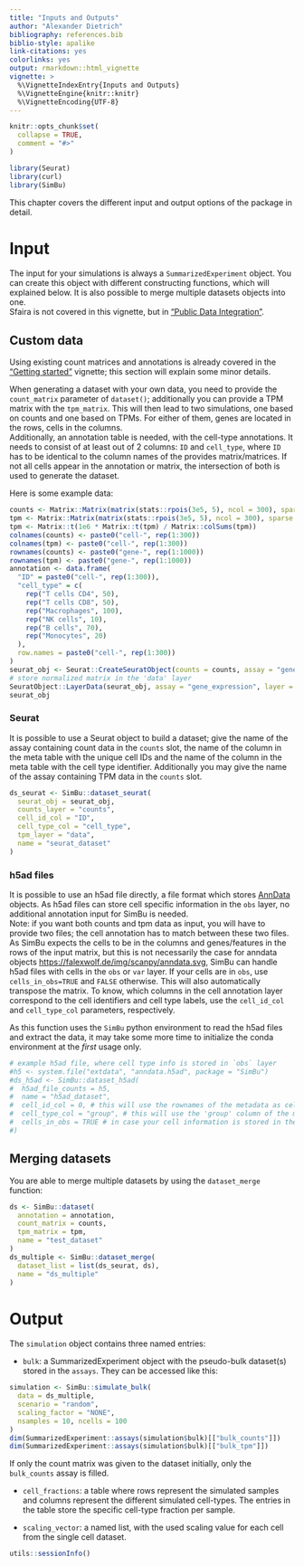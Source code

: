 ```yaml
---
title: "Inputs and Outputs"
author: "Alexander Dietrich"
bibliography: references.bib
biblio-style: apalike
link-citations: yes
colorlinks: yes
output: rmarkdown::html_vignette
vignette: >
  %\VignetteIndexEntry{Inputs and Outputs}
  %\VignetteEngine{knitr::knitr}
  %\VignetteEncoding{UTF-8}
---
```


```r
knitr::opts_chunk$set(
  collapse = TRUE,
  comment = "#>"
)
```

```r
library(Seurat)
library(curl)
library(SimBu)
```

This chapter covers the different input and output options of the package in detail.

# Input

The input for your simulations is always a `SummarizedExperiment` object. You can create this object with different constructing functions, which will explained below. It is also possible to merge multiple datasets objects into one. \
Sfaira is not covered in this vignette, but in ["Public Data Integration"](sfaira_vignette.html).\

## Custom data

Using existing count matrices and annotations is already covered in the ["Getting started"](simulator_documentation.html) vignette; this section will explain some minor details.\

When generating a dataset with your own data, you need to provide the `count_matrix` parameter of `dataset()`; additionally you can provide a TPM matrix with the `tpm_matrix`. This will then lead to two simulations, one based on counts and one based on TPMs. For either of them, genes are located in the rows, cells in the columns.\
Additionally, an annotation table is needed, with the cell-type annotations. It needs to consist of at least out of 2 columns: `ID` and `cell_type`, where `ID` has to be identical to the column names of the provides matrix/matrices. If not all cells appear in the annotation or matrix, the intersection of both is used to generate the dataset. \

Here is some example data:

```r
counts <- Matrix::Matrix(matrix(stats::rpois(3e5, 5), ncol = 300), sparse = TRUE)
tpm <- Matrix::Matrix(matrix(stats::rpois(3e5, 5), ncol = 300), sparse = TRUE)
tpm <- Matrix::t(1e6 * Matrix::t(tpm) / Matrix::colSums(tpm))
colnames(counts) <- paste0("cell-", rep(1:300))
colnames(tpm) <- paste0("cell-", rep(1:300))
rownames(counts) <- paste0("gene-", rep(1:1000))
rownames(tpm) <- paste0("gene-", rep(1:1000))
annotation <- data.frame(
  "ID" = paste0("cell-", rep(1:300)),
  "cell_type" = c(
    rep("T cells CD4", 50),
    rep("T cells CD8", 50),
    rep("Macrophages", 100),
    rep("NK cells", 10),
    rep("B cells", 70),
    rep("Monocytes", 20)
  ),
  row.names = paste0("cell-", rep(1:300))
)
seurat_obj <- Seurat::CreateSeuratObject(counts = counts, assay = "gene_expression", meta.data = annotation)
# store normalized matrix in the 'data' layer
SeuratObject::LayerData(seurat_obj, assay = "gene_expression", layer = "data") <- tpm
seurat_obj
```


### Seurat

It is possible to use a Seurat object to build a dataset; give the name of the assay containing count data in the `counts` slot, the name of the column in the meta table with the unique cell IDs and the name of the column in the meta table with the cell type identifier. Additionally you may give the name of the assay containing TPM data in the `counts` slot.

```r
ds_seurat <- SimBu::dataset_seurat(
  seurat_obj = seurat_obj,
  counts_layer = "counts",
  cell_id_col = "ID",
  cell_type_col = "cell_type",
  tpm_layer = "data",
  name = "seurat_dataset"
)
```

### h5ad files

It is possible to use an h5ad file directly, a file format which stores [AnnData](https://anndata.readthedocs.io/en/latest/) objects. As h5ad files can store cell specific information in the `obs` layer, no additional annotation input for SimBu is needed. \
Note: if you want both counts and tpm data as input, you will have to provide two files; the cell annotation has to match between these two files. As SimBu expects the cells to be in the columns and genes/features in the rows of the input matrix, but this is not necessarily the case for anndata objects [https://falexwolf.de/img/scanpy/anndata.svg](https://falexwolf.de/img/scanpy/anndata.svg), SimBu can handle h5ad files with cells in the `obs` or `var` layer. If your cells are in `obs`, use  `cells_in_obs=TRUE` and `FALSE` otherwise. This will also automatically transpose the matrix.
To know, which columns in the cell annotation layer correspond to the cell identifiers and cell type labels, use the `cell_id_col` and `cell_type_col` parameters, respectively.\

As this function uses the `SimBu` python environment to read the h5ad files and extract the data, it may take some more time to initialize the conda environment at the *first* usage only. 

```r
# example h5ad file, where cell type info is stored in `obs` layer
#h5 <- system.file("extdata", "anndata.h5ad", package = "SimBu")
#ds_h5ad <- SimBu::dataset_h5ad(
#  h5ad_file_counts = h5,
#  name = "h5ad_dataset",
#  cell_id_col = 0, # this will use the rownames of the metadata as cell identifiers
#  cell_type_col = "group", # this will use the 'group' column of the metadata as cell type info
#  cells_in_obs = TRUE # in case your cell information is stored in the var layer, switch to FALSE
#) 
```

## Merging datasets

You are able to merge multiple datasets by using the `dataset_merge` function:

```r
ds <- SimBu::dataset(
  annotation = annotation,
  count_matrix = counts,
  tpm_matrix = tpm,
  name = "test_dataset"
)
ds_multiple <- SimBu::dataset_merge(
  dataset_list = list(ds_seurat, ds),
  name = "ds_multiple"
)
```


# Output


The `simulation` object contains three named entries: \

* `bulk`: a SummarizedExperiment object with the pseudo-bulk dataset(s) stored in the `assays`. They can be accessed like this:

```r
simulation <- SimBu::simulate_bulk(
  data = ds_multiple,
  scenario = "random",
  scaling_factor = "NONE",
  nsamples = 10, ncells = 100
)
dim(SummarizedExperiment::assays(simulation$bulk)[["bulk_counts"]])
dim(SummarizedExperiment::assays(simulation$bulk)[["bulk_tpm"]])
```

If only the count matrix was given to the dataset initially, only the `bulk_counts` assay is filled.

* `cell_fractions`: a table where rows represent the simulated samples and columns represent the different simulated cell-types. The entries in the table store the specific cell-type fraction per sample.\

* `scaling_vector`: a named list, with the used scaling value for each cell from the single cell dataset. \

```r
utils::sessionInfo()
```
